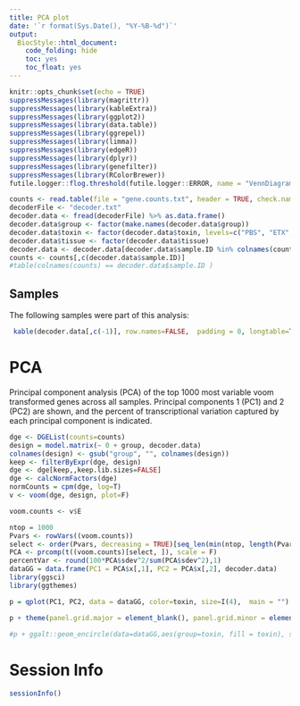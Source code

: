 ```yaml
---
title: PCA plot
date: '`r format(Sys.Date(), "%Y-%B-%d")`'
output:
  BiocStyle::html_document:
    code_folding: hide
    toc: yes
    toc_float: yes
---
```



```r
knitr::opts_chunk$set(echo = TRUE)
suppressMessages(library(magrittr))
suppressMessages(library(kableExtra))
suppressMessages(library(ggplot2))
suppressMessages(library(data.table))
suppressMessages(library(ggrepel))
suppressMessages(library(limma))
suppressMessages(library(edgeR))
suppressMessages(library(dplyr))
suppressMessages(library(genefilter))
suppressMessages(library(RColorBrewer))
futile.logger::flog.threshold(futile.logger::ERROR, name = "VennDiagramLogger")
```




```r
counts <- read.table(file = "gene.counts.txt", header = TRUE, check.names=FALSE, row.names=1)
decoderFile <- "decoder.txt"
decoder.data <- fread(decoderFile) %>% as.data.frame()
decoder.data$group <- factor(make.names(decoder.data$group))
decoder.data$toxin <- factor(decoder.data$toxin, levels=c("PBS", "ETX", "PTX"))
decoder.data$tissue <- factor(decoder.data$tissue)
decoder.data <- decoder.data[decoder.data$sample.ID %in% colnames(counts),]
counts <- counts[,c(decoder.data$sample.ID)]
#table(colnames(counts) == decoder.data$sample.ID )
```


## Samples

The following samples were part of this analysis:

```r
 kable(decoder.data[,c(-1)], row.names=FALSE,  padding = 0, longtable=TRUE) %>%  kable_styling(bootstrap_options = c("striped", "hover", "condensed"), full_width=F)
```


# PCA

Principal component analysis (PCA) of the top 1000 most variable voom transformed genes across all samples.   Principal components 1 (PC1) and 2 (PC2) are shown, and the percent of transcriptional variation captured by each principal component is indicated.

```r
dge <- DGEList(counts=counts)
design = model.matrix(~ 0 + group, decoder.data)
colnames(design) <- gsub("group", "", colnames(design))
keep <- filterByExpr(dge, design)
dge <- dge[keep,,keep.lib.sizes=FALSE]
dge <- calcNormFactors(dge)
normCounts = cpm(dge, log=T)
v <- voom(dge, design, plot=F)

voom.counts <- v$E

ntop = 1000
Pvars <- rowVars((voom.counts))
select <- order(Pvars, decreasing = TRUE)[seq_len(min(ntop, length(Pvars)))]
PCA <- prcomp(t((voom.counts)[select, ]), scale = F)
percentVar <- round(100*PCA$sdev^2/sum(PCA$sdev^2),1)
dataGG = data.frame(PC1 = PCA$x[,1], PC2 = PCA$x[,2], decoder.data)
library(ggsci)
library(ggthemes)

p = qplot(PC1, PC2, data = dataGG, color=toxin, size=I(4),  main = "") + labs(x = paste0("PC1, VarExp: ", round(percentVar[1],4),"%"), y = paste0("PC2, VarExp: ", round(percentVar[2],4),"%")) + theme_bw(base_size=16) + theme(legend.position="bottom") + scale_color_manual(name="Treatment", values=c(rgb(142,78,137,maxColorValue = 255), rgb(201,66,53,maxColorValue = 255),  rgb(84,149,78,maxColorValue = 255) ))

p + theme(panel.grid.major = element_blank(), panel.grid.minor = element_blank(),panel.background = element_blank())

#p + ggalt::geom_encircle(data=dataGG,aes(group=toxin, fill = toxin), s_shape=0.8, expand=0.05, alpha=0.2, show.legend = F)  + scale_fill_colorblind()
```


# Session Info
```r
sessionInfo()
```
